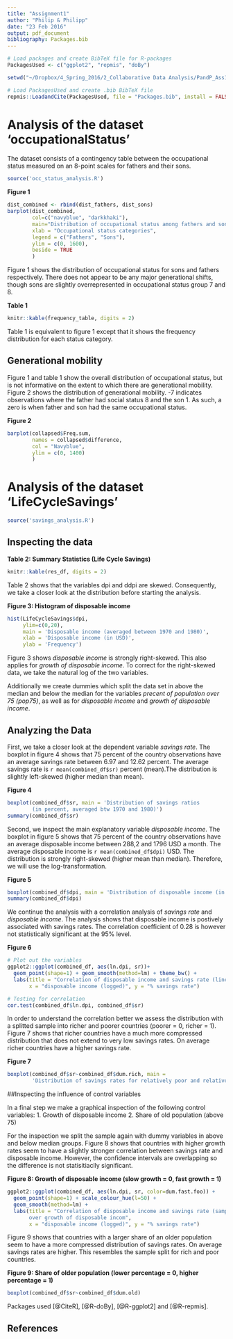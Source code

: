 ```yaml
---
title: "Assignment1"
author: "Philip & Philipp"
date: "23 Feb 2016"
output: pdf_document
bibliography: Packages.bib
---
```


```r
# Load packages and create BibTeX file for R-packages
PackagesUsed <- c("ggplot2", "repmis", "doBy")

setwd("~/Dropbox/4_Spring_2016/2_Collaborative Data Analysis/PandP_Ass1")

# Load PackagesUsed and create .bib BibTeX file
repmis::LoadandCite(PackagesUsed, file = "Packages.bib", install = FALSE)
```

# Analysis of the dataset 'occupationalStatus'
The dataset consists of a contingency table between the occupational status measured on an 8-point scales for fathers and their sons.  

```r
source('occ_status_analysis.R')
```
**Figure 1**
``` r
dist_combined <- rbind(dist_fathers, dist_sons)
barplot(dist_combined, 
        col=c("navyblue", "darkkhaki"),
        main="Distribution of occupational status among fathers and sons",
        xlab = "Occupational status categories",
        legend = c("Fathers", "Sons"),
        ylim = c(0, 1600),
        beside = TRUE
        )
```

Figure 1 shows the distribution of occupational status for sons and fathers respectively. There does not appear to be any major generational shifts, though sons are slightly overrepresented in occupational status group 7 and 8.   

**Table 1**
```r
knitr::kable(frequency_table, digits = 2)
```

Table 1 is equivalent to figure 1 except that it shows the frequency distribution for each status category. 

## Generational mobility
Figure 1 and table 1 show the overall distribution of occupational status, but is not informative on the extent to which there are generational mobility. Figure 2 shows the distribution of generational mobility. -7 indicates observations where the father had social status 8 and the son 1. As such, a zero is when father and son had the same occupational status.  

**Figure 2**
```r
barplot(collapsed$Freq.sum, 
        names = collapsed$difference,
        col = "Navyblue",
        ylim = c(0, 1400)
        )
```

# Analysis of the dataset 'LifeCycleSavings'

```r
source('savings_analysis.R')
```

## Inspecting the data

**Table 2: Summary Statistics (Life Cycle Savings)**
```r
knitr::kable(res_df, digits = 2)
```
  
Table 2 shows that the variables dpi and ddpi are skewed. Consequently, we take a closer look at the distribution before starting the analysis.

**Figure 3: Histogram of disposable income**
```r
hist(LifeCycleSavings$dpi,
     ylim=c(0,20),
     main = 'Disposable income (averaged between 1970 and 1980)', 
     xlab = 'Disposable income (in USD)',
     ylab = 'Frequency')
```
  
Figure 3 shows *disposable income* is strongly right-skewed. This also applies for *growth of disposable income*. To correct for the right-skewed data, we take the natural log of the two variables.

Additionally we create dummies which split the data set in above the median and below the median for the variables *precent of population over 75 (pop75)*, as well as for *disposable income* and *growth of disposable income*.

## Analyzing the Data

First, we take a closer look at the dependent variable *savings rate*. The boxplot in figure 4 shows that 75 percent of the country observations have an average savings rate between 6.97 and 12.62 percent. The average savings rate is `r mean(combined_df$sr)` percent (mean).The distribution is slightly left-skewed (higher median than mean).

**Figure 4**
```r
boxplot(combined_df$sr, main = 'Distribution of savings ratios 
        (in percent, averaged btw 1970 and 1980)')
summary(combined_df$sr)
```


Second, we inspect the main explanatory variable *disposable income*. The boxplot in figure 5 shows that 75 percent of the country observations have an average disposable income between 288,2 and 1796 USD a month. The average disposable income is `r mean(combined_df$dpi)` USD. The distribution is strongly right-skewed (higher mean than median). Therefore, we will use the log-transformation.

**Figure 5**
```r
boxplot(combined_df$dpi, main = 'Distribution of disposable income (in USD)')
summary(combined_df$dpi)
```

We continue the analysis with a correlation analysis of *savings rate* and *disposable income*. The analysis shows that disposable income is postively associated with savings rates. The correlation coefficient of 0.28 is however not statistically significant at the 95% level.  

**Figure 6**
```r
# Plot out the variables
ggplot2::ggplot(combined_df, aes(ln.dpi, sr))+
  geom_point(shape=1) + geom_smooth(method=lm) + theme_bw() + 
  labs(title = "Correlation of disposable income and savings rate (linear)", 
       x = "disposable income (logged)", y = "% savings rate")

# Testing for correlation
cor.test(combined_df$ln.dpi, combined_df$sr)
```
  
In order to understand the correlation better we assess the distribution with a splitted sample into richer and poorer countries (poorer = 0, richer = 1). Figure 7 shows that richer countries have a much more compressed distribution that does not extend to very low savings rates. On average richer countries have a higher savings rate.  

**Figure 7**
```r
boxplot(combined_df$sr~combined_df$dum.rich, main =
        'Distribution of savings rates for relatively poor and relatively rich countries')
```

##Inspecting the influence of control variables

In a final step we make a graphical inspection of the following control variables: 
1. Growth of disposable income 
2. Share of old population (above 75)

For the inspection we split the sample again with dummy variables in above and below median groups. Figure 8 shows that countries with higher growth rates seem to have a slightly stronger correlation between savings rate and disposable income. However, the confidence intervals are overlapping so the difference is not statisitiaclly significant.  

**Figure 8: Growth of disposable income (slow growth = 0, fast growth = 1)**
```r
ggplot2::ggplot(combined_df, aes(ln.dpi, sr, color=dum.fast.foo)) +
  geom_point(shape=1) + scale_colour_hue(l=50) + 
  geom_smooth(method=lm) +
  labs(title = "Correlation of disposable income and savings rate (sample splitted 
       over growth of disposable incom", 
       x = "disposable income (logged)", y = "% savings rate")
```
  
Figure 9 shows that countries with a larger share of an older population seem to have a more compressed distribution of savings rates. On average savings rates are higher. This resembles the sample split for rich and poor countries.

**Figure 9: Share of older population (lower percentage = 0, higher percentage = 1)**
```r
boxplot(combined_df$sr~combined_df$dum.old)
```

Packages used [@CiteR], [@R-doBy], [@R-ggplot2] and [@R-repmis].

## References
